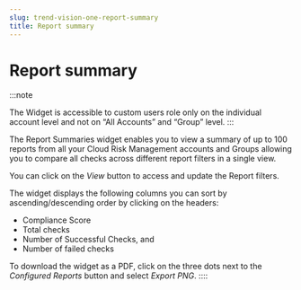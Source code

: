 ```yaml
---
slug: trend-vision-one-report-summary
title: Report summary
---
```

# Report summary

:::note

The Widget is accessible to custom users role only on the individual account level and not on “All Accounts” and “Group” level.
:::

The Report Summaries widget enables you to view a summary of up to 100 reports from all your Cloud Risk Management accounts and Groups allowing you to compare all checks across different report filters in a single view.

You can click on the *View* button to access and update the Report filters.

The widget displays the following columns you can sort by ascending/descending order by clicking on the headers:

- Compliance Score
- Total checks
- Number of Successful Checks, and
- Number of failed checks

To download the widget as a PDF, click on the three dots next to the *Configured Reports* button and select *Export PNG*.
::::
